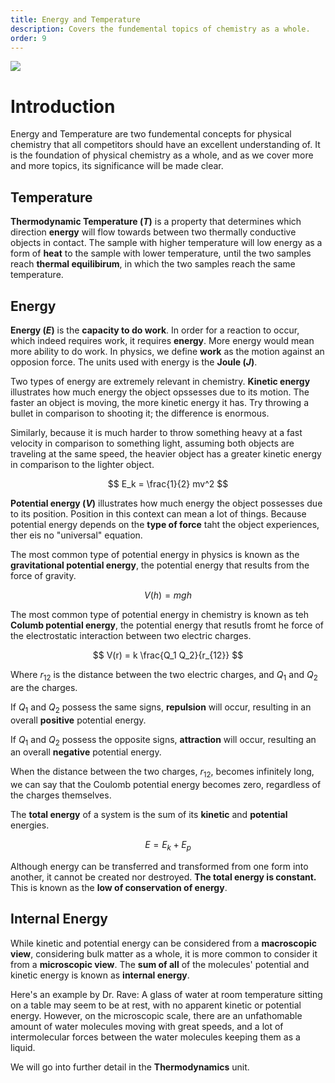 ```yaml
---
title: Energy and Temperature
description: Covers the fundemental topics of chemistry as a whole.
order: 9
---
```


<img src="https://i.imgur.com/kaiJx4Z.png"/>

# Introduction

Energy and Temperature are two fundemental concepts for physical chemistry that all competitors should have an excellent understanding of.
It is the foundation of physical chemistry as a whole, and as we cover more and more topics, its significance will be made clear.


## Temperature

**Thermodynamic Temperature (_T_)** is a property that determines which direction **energy** will flow towards between two thermally conductive objects in contact.
The sample with higher temperature will low energy as a form of **heat** to the sample with lower temperature, until the two samples reach **thermal equilibirum**, in which the two samples reach the same temperature.


## Energy

**Energy (_E_)** is the **capacity to do work**.
In order for a reaction to occur, which indeed requires work, it requires **energy**.
More energy would mean more ability to do work.
In physics, we define **work** as the motion against an opposion force.
The units used with energy is the **Joule (_J_)**.

Two types of energy are extremely relevant in chemistry.
**Kinetic energy** illustrates how much energy the object opssesses due to its motion.
The faster an object is moving, the more kinetic energy it has.
Try throwing a bullet in comparison to shooting it; the difference is enormous.

Similarly, because it is much harder to throw something heavy at a fast velocity in comparison to something light, assuming both objects are traveling at the same speed, the heavier object has a greater kinetic energy in comparison to the lighter object.

$$
E_k = \frac{1}{2} mv^2
$$

**Potential energy (_V_)** illustrates how much energy the object possesses due to its position.
Position in this context can mean a lot of things.
Because potential energy depends on the **type of force** taht the object experiences, ther eis no "universal" equation.

The most common type of potential energy in physics is known as the **gravitational potential energy**, the potential energy that results from the force of gravity.

$$
V(h) = mgh
$$

The most common type of potential energy in chemistry is known as teh **Columb potential energy**, the potential energy that resutls fromt he force of the electrostatic interaction between two electric charges.

$$
V(r) = k \frac{Q_1 Q_2}{r_{12}}
$$

Where $r_{12}$ is the distance between the two electric charges, and $Q_1$ and $Q_2$ are the charges.

If $Q_1$ and $Q_2$ possess the same signs, **repulsion** will occur, resulting in an overall **positive** potential energy.

If $Q_1$ and $Q_2$ possess the opposite signs, **attraction** will occur, resulting an an overall **negative** potential energy.

When the distance between the two charges, $r_{12}$, becomes infinitely long, we can say that the Coulomb potential energy becomes zero, regardless of the charges themselves.

The **total energy** of a system is the sum of its **kinetic** and **potential** energies.

$$
E = E_k + E_p
$$

Although energy can be transferred and transformed from one form into another, it cannot be created nor destroyed.
**The total energy is constant.**
This is known as the **low of conservation of energy**.


## Internal Energy

While kinetic and potential energy can be considered from a **macroscopic view**, considering bulk matter as a whole, it is more common to consider it from a **microscopic view**.
The **sum of all** of the molecules' potential and kinetic energy is known as **internal energy**.

Here's an example by Dr. Rave: A glass of water at room temperature sitting on a table may seem to be at rest, with no apparent kinetic or potential energy.
However, on the microscopic scale, there are an unfathomable amount of water molecules moving with great speeds, and a lot of intermolecular forces between the water molecules keeping them as a liquid.

We will go into further detail in the **Thermodynamics** unit.